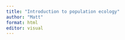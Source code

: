 ```yaml
---
title: "Introduction to population ecology"
author: "Matt"
format: html
editor: visual
---
```


## 
